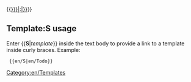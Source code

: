 <includeonly>{{[[:Template:{{{1}}}{{#IF:{{{2|}}}|:{{{2}}}|}}]]}}</includeonly><noinclude>

==Template:S usage==
Enter <nowiki>{{</nowiki>'''S'''|''template''}} inside the text body to provide a link to a template inside curly braces. Example:

<pre> {{en/S|en/Todo}}</pre>

{{en/S|en/Template name|Parameter}}

[[Category:en/Templates]]
</noinclude>